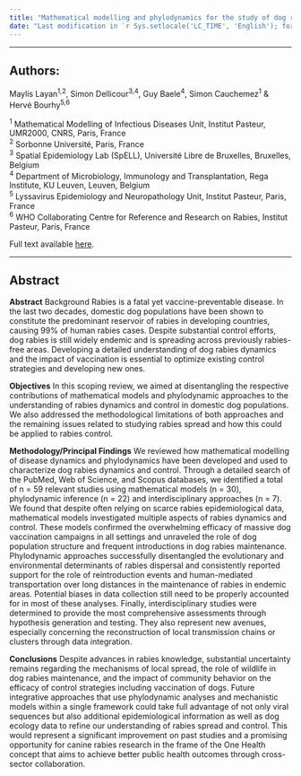 ```yaml
---
title: "Mathematical modelling and phylodynamics for the study of dog rabies dynamics and control: a scoping review"
date: "Last modification in `r Sys.setlocale('LC_TIME', 'English'); format(Sys.time(), '%B %Y')`"
---
```


---

## Authors:
Maylis Layan^1,2^, Simon Dellicour^3,4^, Guy Baele^4^, Simon Cauchemez^1^ & Hervé Bourhy^5,6^

^1^ Mathematical Modelling of Infectious Diseases Unit, Institut Pasteur, UMR2000, CNRS, Paris, France 
<br>
^2^ Sorbonne Université, Paris, France
<br>
^3^ Spatial Epidemiology Lab (SpELL), Université Libre de Bruxelles, Bruxelles, Belgium
<br>
^4^ Department of Microbiology, Immunology and Transplantation, Rega Institute, KU Leuven, Leuven, Belgium 
<br>
^5^ Lyssavirus Epidemiology and Neuropathology Unit, Institut Pasteur, Paris, France
<br>
^6^ WHO Collaborating Centre for Reference and Research on Rabies, Institut Pasteur, Paris, France
<br>

Full text available [here]().

--- 

## Abstract

**Abstract** Background Rabies is a fatal yet vaccine-preventable disease. In the last two decades, domestic dog populations have been shown to constitute the predominant reservoir of rabies in developing countries, causing 99% of human rabies cases. Despite substantial control efforts, dog rabies is still widely endemic and is spreading across previously rabies-free areas. Developing a detailed understanding of dog rabies dynamics and the impact of vaccination is essential to optimize existing control strategies and developing new ones.

**Objectives** In this scoping review, we aimed at disentangling the respective contributions of mathematical models and phylodynamic approaches to the understanding of rabies dynamics and control in domestic dog populations. We also addressed the methodological limitations of both approaches and the remaining issues related to studying rabies spread and how this could be applied to rabies control.

**Methodology/Principal Findings** We reviewed how mathematical modelling of disease dynamics and phylodynamics have been developed and used to characterize dog rabies dynamics and control. Through a detailed search of the PubMed, Web of Science, and Scopus databases, we identified a total of n = 59 relevant studies using mathematical models (n = 30), phylodynamic inference (n = 22) and interdisciplinary approaches (n = 7). We found that despite often relying on scarce rabies epidemiological data, mathematical models investigated multiple aspects of rabies dynamics and control. These models confirmed the overwhelming efficacy of massive dog vaccination campaigns in all settings and unraveled the role of dog population structure and frequent introductions in dog rabies maintenance. Phylodynamic approaches successfully disentangled the evolutionary and environmental determinants of rabies dispersal and consistently reported support for the role of reintroduction events and human-mediated transportation over long distances in the maintenance of rabies in endemic areas. Potential biases in data collection still need to be properly accounted for in most of these analyses. Finally, interdisciplinary studies were determined to provide the most comprehensive assessments through hypothesis generation and testing. They also represent new avenues, especially concerning the reconstruction of local transmission chains or clusters through data integration.  

**Conclusions** Despite advances in rabies knowledge, substantial uncertainty remains regarding the mechanisms of local spread, the role of wildlife in dog rabies maintenance, and the impact of community behavior on the efficacy of control strategies including vaccination of dogs. Future integrative approaches that use phylodynamic analyses and mechanistic models within a single framework could take full advantage of not only viral sequences but also additional epidemiological information as well as dog ecology data to refine our understanding of rabies spread and control. This would represent a significant improvement on past studies and a promising opportunity for canine rabies research in the frame of the One Health concept that aims to achieve better public health outcomes through cross-sector collaboration.


